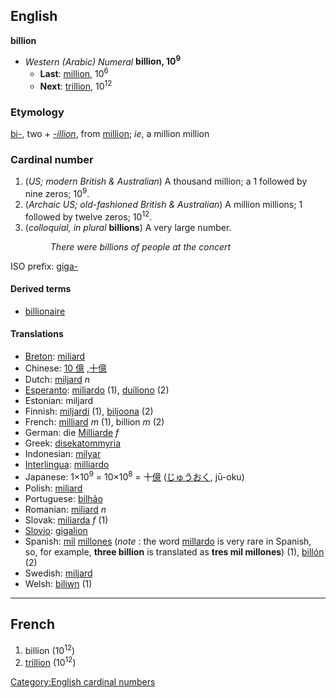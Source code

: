 ==English==
'''billion'''

*''Western (Arabic) Numeral'' '''billion, 10<sup>9</sup>'''
**'''Last''': [[million]], 10<sup>6</sup>
**'''Next''': [[trillion]], 10<sup>12</sup>

===Etymology===
[[bi-]], two + ''[[-illion]]'', from [[million]]; ''ie'', a million million

===Cardinal number===
#(''US; modern British & Australian'') A thousand million; a 1 followed by nine zeros; 10<sup>9</sup>.
#(''Archaic US; old-fashioned British & Australian'') A million millions; 1 followed by twelve zeros; 10<sup>12</sup>.
#(''colloquial, in plural'' '''billions''') A very large number.
#:''There were billions of people at the concert''

ISO prefix: [[giga-]]

====Derived terms====
*[[billionaire]]

====Translations====
*[[Breton]]: [[miliard]]
*Chinese: [[10 億]] ,[[十億]]
*Dutch: [[miljard]] ''n''
*[[Esperanto]]: [[miliardo]] (1), [[duiliono]] (2)
*Estonian: miljard
*Finnish: [[miljardi]] (1), [[biljoona]] (2)
*French: [[milliard]] ''m'' (1), billion ''m'' (2)
*German: die [[Milliarde]] ''f''
*Greek: [[disekatommyria]]
*Indonesian: [[milyar]]
*[[Interlingua]]: [[milliardo]]
*Japanese: 1×10<sup>9</sup> = 10×10<sup>8</sup> = 十[[億]] ([[じゅう]][[おく]], jū-oku)
*Polish: [[miliard]]
*Portuguese: [[bilhão]]
*Romanian: [[miliard]] ''n''
*Slovak: [[miliarda]] ''f'' (1)
*[[Slovio]]: [[gigalion]]
*Spanish: [[mil]] [[millón|millones]] (''note'' : the word [[millardo]] is very rare in Spanish, so, for example, '''three billion''' is translated as '''tres mil millones''') (1), [[billón]] (2)
*Swedish: [[miljard]]
*Welsh: [[biliwn]] (1)

----

==French==

#billion (10<sup>12</sup>)
#[[trillion]] (10<sup>12</sup>)

[[Category:English cardinal numbers]]